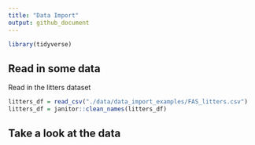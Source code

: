 ```yaml
---
title: "Data Import"
output: github_document
---
```


```r
library(tidyverse)
```

## Read in some data

Read in the litters dataset

```r
litters_df = read_csv("./data/data_import_examples/FAS_litters.csv")
litters_df = janitor::clean_names(litters_df)
```


## Take a look at the data


